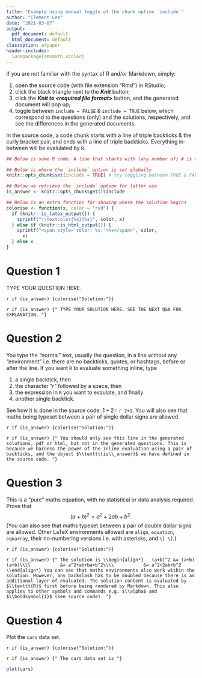 ```yaml
---
title: "Example using manual toggle of the chunk option `include`"
author: "Clement Lee"
date: "2021-03-07"
output:
  pdf_document: default
  html_document: default
classoption: a4paper
header-includes:
  \usepackage{amsmath,xcolor}
---
```


If you are not familiar with the syntax of R and/or Markdown, simply:

1. open the source code (with file extension "Rmd") in RStudio;
2. click the black triangle next to the ***Knit*** button;
3. click the ***Knit to \<required file format\>*** button, and the generated document will pop up;
4. toggle between `include = FALSE` & `include = TRUE` below, which correspond to the questions (only) and the solutions, respectively, and see the differences in the generated documents.

In the source code, a code chunk starts with a line of triple backticks & the curly bracket pair, and ends with a line of triple backticks. Everything in-between will be evalulated by `R`.

```r
## Below is some R code. A line that starts with (any number of) # is a comment 

## Below is where the `include` option is set globally
knitr::opts_chunk$set(include = TRUE) # try toggling between TRUE & FALSE

## Below we retrieve the `include` option for latter use
is_answer <- knitr::opts_chunk$get()$include

## Below is an extra function for showing where the solution begins
colorise <- function(x, color = "red") {
  if (knitr::is_latex_output()) {
    sprintf("\\textcolor{%s}{%s}", color, x)
  } else if (knitr::is_html_output()) {
    sprintf("<span style='color: %s;'>%s</span>", color, 
      x)
  } else x
}
```










# Question 1 {-}

TYPE YOUR QUESTION HERE.

`r if (is_answer) {colorise("Solution:")}`

`r if (is_answer) {"
TYPE YOUR SOLUTION HERE. SEE THE NEXT Q&A FOR EXPLANATION.
"}`










# Question 2 {-}

You type the "normal" text, usually the question, in a line without any "environment" i.e. there are no backticks, quotes, or hashtags, before or after the line. If you want `R` to evaluate something inline, type

1. a single backtick, then
2. the character "r" followed by a space, then
3. the expression in `R` you want to evaulate, and finally
4. another single backtick.

See how it is done in the source code: $1+2=$ `r 2+1`. You will also see that maths being typeset between a pair of single dollar signs are allowed.

`r if (is_answer) {colorise("Solution:")}`

`r if (is_answer) {"
You should only see this line in the generated solutions, pdf or html, but not in the generated questions. This is because we harness the power of the inline evaluation using a pair of backticks, and the object $\\texttt{is\\_answer}$ we have defined in the source code.
"}`










# Question 3 {-}

This is a "pure" maths equation, with no statistical or data analysis required. Prove that
$$(a+b)^2=a^2+2ab+b^2.$$
(You can also see that maths typeset between a pair of double dollar signs are allowed. Other LaTeX environments allowed are `align`, `equation`, `eqnarray`, their no-numbering versions i.e. with asterisks, and `\[ \]`.)

`r if (is_answer) {colorise("Solution:")}`

`r if (is_answer) {"
The solution is
\\begin{align*}
  (a+b)^2 &= (a+b)(a+b)\\\\
          &= a^2+ab+ba+b^2\\\\
          &= a^2+2ab+b^2
\\end{align*}
You can see that maths environments also work within the solution. However, any backslash has to be doubled because there is an additional layer of evaluated. The solution content is evaluated by $\\texttt{R}$ first before being rendered by Markdown. This also applies to other symbols and commands e.g. $\\alpha$ and $\\boldsymbol{1}$ (see source code).
"}`










# Question 4 {-}

Plot the `cars` data set.

`r if (is_answer) {colorise("Solution:")}`

`r if (is_answer) {"
The cars data set is
"}`

```r
plot(cars)
```
